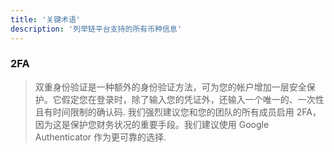 ```yaml
---
title: '关键术语'
description: '列举链平台支持的所有币种信息'
---
```


### 2FA
> 双重身份验证是一种额外的身份验证方法，可为您的帐户增加一层安全保护。它假定您在登录时，除了输入您的凭证外，还输入一个唯一的、一次性且有时间限制的确认码.
我们强烈建议您和您的团队的所有成员启用 2FA，因为这是保护您财务状况的重要手段。我们建议使用 Google Authenticator 作为更可靠的选择.
